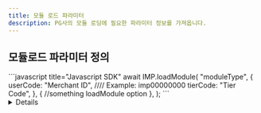 ```yaml
---
title: 모듈 로드 파라미터
description: PG사의 모듈 로딩에 필요한 파라미터 정보를 가져옵니다.
---
```



## 모듈로드 파라미터 정의

<Tabs>
<Tab title="모듈 로드 요청">
```javascript title="Javascript SDK"
await IMP.loadModule(
  "moduleType",
  {
    userCode: "Merchant ID", //// Example: imp00000000
    tierCode: "Tier Code",
  },
  {
    //something loadModule option
  },
);
```

<Details>
<p slot="summary"><strong>주요 파라미터 설명</strong></p>

**`moduleType`** <mark style="color:red;">**\***</mark> <mark style="color:green;">**string**</mark>

**모듈 타입**

**`userCode`** <mark style="color:red;">**\***</mark> <mark style="color:green;">**string**</mark>

**고객사 식별코드**

`IMP` 로 시작하는 고객사 식별코드입니다.

**`tier_code`** <mark style="color:green;">**string**</mark>

**하위상점(Tier)의 고유코드**

알파벳 대문자 또는 숫자 3자리입니다.

</Details>
</Tab>
</Tabs>
